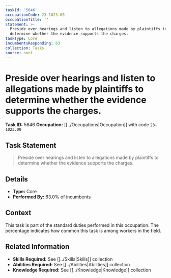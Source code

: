 ```yaml
---
taskId: '5646'
occupationCode: 23-1023.00
occupationTitle: ''
statement: >-
  Preside over hearings and listen to allegations made by plaintiffs to
  determine whether the evidence supports the charges.
taskType: Core
incumbentsResponding: 63
collection: Tasks
source: onet
---
```

# Preside over hearings and listen to allegations made by plaintiffs to determine whether the evidence supports the charges.

**Task ID:** 5646
**Occupation:** [[../Occupations|Occupation]] with code `23-1023.00`

## Task Statement

> Preside over hearings and listen to allegations made by plaintiffs to determine whether the evidence supports the charges.

## Details

- **Type:** Core
- **Performed By:** 63.0% of incumbents

## Context

This task is part of the standard duties performed in this occupation. The percentage indicates how common this task is among workers in the field.

## Related Information

- **Skills Required:** See [[../Skills|Skills]] collection
- **Abilities Required:** See [[../Abilities|Abilities]] collection
- **Knowledge Required:** See [[../Knowledge|Knowledge]] collection
